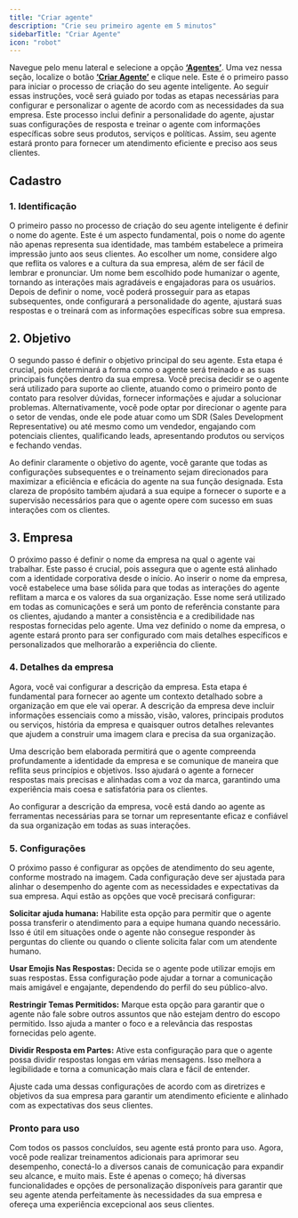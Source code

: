 ```yaml
---
title: "Criar agente"
description: "Crie seu primeiro agente em 5 minutos"
sidebarTitle: "Criar Agente"
icon: "robot"
---
```


Navegue pelo menu lateral e selecione a opção [**‘Agentes’**](https://app.gptmaker.ai/browse/agents). Uma vez nessa seção, localize o botão [**‘Criar Agente’**](https://app.gptmaker.ai/browse/agents) e clique nele. Este é o primeiro passo para iniciar o processo de criação do seu agente inteligente. Ao seguir essas instruções, você será guiado por todas as etapas necessárias para configurar e personalizar o agente de acordo com as necessidades da sua empresa. Este processo inclui definir a personalidade do agente, ajustar suas configurações de resposta e treinar o agente com informações específicas sobre seus produtos, serviços e políticas. Assim, seu agente estará pronto para fornecer um atendimento eficiente e preciso aos seus clientes.

## Cadastro

### 1. Identificação

O primeiro passo no processo de criação do seu agente inteligente é definir o nome do agente. Este é um aspecto fundamental, pois o nome do agente não apenas representa sua identidade, mas também estabelece a primeira impressão junto aos seus clientes. Ao escolher um nome, considere algo que reflita os valores e a cultura da sua empresa, além de ser fácil de lembrar e pronunciar. Um nome bem escolhido pode humanizar o agente, tornando as interações mais agradáveis e engajadoras para os usuários. Depois de definir o nome, você poderá prosseguir para as etapas subsequentes, onde configurará a personalidade do agente, ajustará suas respostas e o treinará com as informações específicas sobre sua empresa.

## 2. Objetivo

O segundo passo é definir o objetivo principal do seu agente. Esta etapa é crucial, pois determinará a forma como o agente será treinado e as suas principais funções dentro da sua empresa. Você precisa decidir se o agente será utilizado para suporte ao cliente, atuando como o primeiro ponto de contato para resolver dúvidas, fornecer informações e ajudar a solucionar problemas. Alternativamente, você pode optar por direcionar o agente para o setor de vendas, onde ele pode atuar como um SDR (Sales Development Representative) ou até mesmo como um vendedor, engajando com potenciais clientes, qualificando leads, apresentando produtos ou serviços e fechando vendas.

Ao definir claramente o objetivo do agente, você garante que todas as configurações subsequentes e o treinamento sejam direcionados para maximizar a eficiência e eficácia do agente na sua função designada. Esta clareza de propósito também ajudará a sua equipe a fornecer o suporte e a supervisão necessários para que o agente opere com sucesso em suas interações com os clientes.

## 3. Empresa

O próximo passo é definir o nome da empresa na qual o agente vai trabalhar. Este passo é crucial, pois assegura que o agente está alinhado com a identidade corporativa desde o início. Ao inserir o nome da empresa, você estabelece uma base sólida para que todas as interações do agente reflitam a marca e os valores da sua organização. Esse nome será utilizado em todas as comunicações e será um ponto de referência constante para os clientes, ajudando a manter a consistência e a credibilidade nas respostas fornecidas pelo agente. Uma vez definido o nome da empresa, o agente estará pronto para ser configurado com mais detalhes específicos e personalizados que melhorarão a experiência do cliente.

### 4. Detalhes da empresa

Agora, você vai configurar a descrição da empresa. Esta etapa é fundamental para fornecer ao agente um contexto detalhado sobre a organização em que ele vai operar. A descrição da empresa deve incluir informações essenciais como a missão, visão, valores, principais produtos ou serviços, história da empresa e quaisquer outros detalhes relevantes que ajudem a construir uma imagem clara e precisa da sua organização.

Uma descrição bem elaborada permitirá que o agente compreenda profundamente a identidade da empresa e se comunique de maneira que reflita seus princípios e objetivos. Isso ajudará o agente a fornecer respostas mais precisas e alinhadas com a voz da marca, garantindo uma experiência mais coesa e satisfatória para os clientes.

Ao configurar a descrição da empresa, você está dando ao agente as ferramentas necessárias para se tornar um representante eficaz e confiável da sua organização em todas as suas interações.

### 5. **Configurações**

O próximo passo é configurar as opções de atendimento do seu agente, conforme mostrado na imagem. Cada configuração deve ser ajustada para alinhar o desempenho do agente com as necessidades e expectativas da sua empresa. Aqui estão as opções que você precisará configurar:

**Solicitar ajuda humana:** Habilite esta opção para permitir que o agente possa transferir o atendimento para a equipe humana quando necessário. Isso é útil em situações onde o agente não consegue responder às perguntas do cliente ou quando o cliente solicita falar com um atendente humano.

**Usar Emojis Nas Respostas:** Decida se o agente pode utilizar emojis em suas respostas. Essa configuração pode ajudar a tornar a comunicação mais amigável e engajante, dependendo do perfil do seu público-alvo.

**Restringir Temas Permitidos:** Marque esta opção para garantir que o agente não fale sobre outros assuntos que não estejam dentro do escopo permitido. Isso ajuda a manter o foco e a relevância das respostas fornecidas pelo agente.

**Dividir Resposta em Partes:** Ative esta configuração para que o agente possa dividir respostas longas em várias mensagens. Isso melhora a legibilidade e torna a comunicação mais clara e fácil de entender.

Ajuste cada uma dessas configurações de acordo com as diretrizes e objetivos da sua empresa para garantir um atendimento eficiente e alinhado com as expectativas dos seus clientes.

### Pronto para uso

Com todos os passos concluídos, seu agente está pronto para uso. Agora, você pode realizar treinamentos adicionais para aprimorar seu desempenho, conectá-lo a diversos canais de comunicação para expandir seu alcance, e muito mais. Este é apenas o começo; há diversas funcionalidades e opções de personalização disponíveis para garantir que seu agente atenda perfeitamente às necessidades da sua empresa e ofereça uma experiência excepcional aos seus clientes.